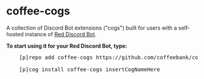 <h1 className="text-center">
  coffee-cogs
</h1>

<div id="supportdiscord"></div>

<p className="text-center">
  A collection of Discord Bot extensions ("cogs") built for users with a self-hosted instance of <a href="https://github.com/Cog-Creators/Red-DiscordBot">Red Discord Bot</a>.
</p>

<p className="text-center">
  <strong>To start using it for your Red Discord Bot, type:</strong>
</p>

<div className="px-5 py-4 sm:py-3 rounded-md bg-black/5" title="Replace [p] with your bot's prefix">
  <pre className="text-gray-600 text-sm overflow-x-auto leading-6">
    <span className="select-none">[p]</span><span className="select-all sm:select-auto">repo add coffee-cogs https://github.com/coffeebank/coffee-cogs</span><br />
    <span className="select-none">[p]</span><span className="select-all sm:select-auto">cog install coffee-cogs insertCogNameHere</span>
  </pre>
</div>

<br />

<br />

<p className="text-center">
  <ReactButton to="/start/" body="Add to your Discord >"></ReactButton>
</p>

<p className="text-center">
  <ReactButton to="https://coffeebank.github.io/discord" body="Join the Support Discord >" classButton="px-6 py-3 bg-emerald-800 hover:bg-emerald-700 text-white" newTab="true"></ReactButton>
</p>

